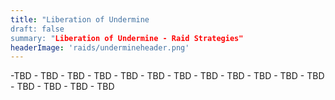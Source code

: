 ```yaml
---
title: "Liberation of Undermine
draft: false
summary: "Liberation of Undermine - Raid Strategies"
headerImage: 'raids/undermineheader.png'
---
```


<BossCard title="Vexie and the Geargrinders" id="225822">
-TBD 
- TBD 
</BossCard>

<BossCard title="Cauldron of Carnage" id="229181">
- TBD 
- TBD 
</BossCard>

<BossCard title="Rik Reverb" id="228652">
- TBD 
- TBD 
</BossCard>

<BossCard title="Stix Bunkjunker" id="230322">
- TBD 
- TBD 
</BossCard>

<BossCard title="Sprocketmonger Lockenstock" id="230583">
- TBD 
- TBD 
</BossCard>

<BossCard title="One-Armed Bandit" id='228458'>
- TBD 
- TBD
</BossCard>

<BossCard title="Mugzee" id='229953'>
- TBD
- TBD
</BossCard>
 
<BossCard title="Chrome King Gallywix" id='237194'>
- TBD 
- TBD
</BossCard>
